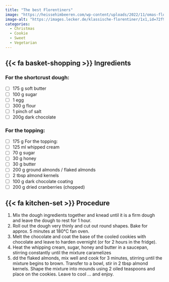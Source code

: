 ```yaml
---
title: "The best Florentiners"
image: "https://heissehimbeeren.com/wp-content/uploads/2022/11/omas-florentiner-rezept-12.webp"
image-alt: "https://images.lecker.de/klassische-florentiner/1x1,id=72f9c685,b=lecker,w=1600,h=,ca=12.50,0,87.50,100,rm=sk.jpeg"
categories:
  - Christmas
  - Cookie
  - Sweet
  - Vegetarian
---
```


## {{< fa basket-shopping >}} Ingredients

### For the shortcrust dough:

- [ ] 175 g soft butter
- [ ] 100 g sugar
- [ ] 1 egg
- [ ] 300 g flour
- [ ] 1 pinch of salt
- [ ] 200g dark chocolate

### For the topping:

- [ ] 175 g For the topping:
- [ ] 125 ml whipped cream
- [ ] 70 g sugar
- [ ] 30 g honey
- [ ] 30 g butter
- [ ] 200 g ground almonds / flaked almonds
- [ ] 2 tbsp almond kernels
- [ ] 100 g dark chocolate coating
- [ ] 200 g dried cranberries (chopped)

## {{< fa kitchen-set >}} Procedure

1. Mix the dough ingredients together and knead until it is a firm dough and leave the dough to rest for 1 hour.
1. Roll out the dough very thinly and cut out round shapes. Bake for approx. 5 minutes at 180°C fan oven.
1. Melt the chocolate and coat the base of the cooled cookies with chocolate and leave to harden overnight (or for 2 hours in the fridge).
1. Heat the whipping cream, sugar, honey and butter in a saucepan, stirring constantly until the mixture caramelizes
1. dd the flaked almonds, mix well and cook for 3 minutes, stirring until the mixture begins to brown. Transfer to a bowl, stir in 2 tbsp almond kernels.
Shape the mixture into mounds using 2 oiled teaspoons and place on the cookies. Leave to cool ... and enjoy.
